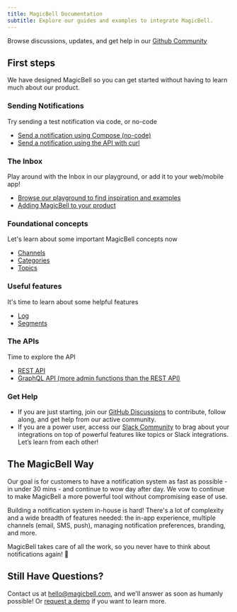 ```yaml
---
title: MagicBell Documentation
subtitle: Explore our guides and examples to integrate MagicBell.
---
```


<Note className="text-lg text-center">
  Browse discussions, updates, and get help in our <a href="https://github.com/orgs/magicbell-io/discussions" target="_blank" rel="noopener noreferrer">Github Community</a>
</Note>

## First steps

We have designed MagicBell so you can get started without having to learn much about our product.

### Sending Notifications

Try sending a test notification via code, or no-code

- [Send a notification using Compose (no-code)](/docs/compose)
- [Send a notification using the API with curl](/docs/sending-notifications)

### The Inbox

Play around with the Inbox in our playground, or add it to your web/mobile app!

- [Browse our playground to find inspiration and examples](https://playground.magicbell.com)
- [Adding MagicBell to your product](/docs/adding-magicbell-to-your-product)

### Foundational concepts

Let's learn about some important MagicBell concepts now

- [Channels](/docs/channels)
- [Categories](/docs/categories)
- [Topics](/docs/topics)

### Useful features

It's time to learn about some helpful features

- [Log](/docs/log)
- [Segments](/docs/segments)

### The APIs

Time to explore the API

- [REST API](/docs/rest-api/overview)
- [GraphQL API (more admin functions than the REST API)](/docs/graphql-api/overview)

### Get Help

- If you are just starting, join our [GitHub Discussions](https://github.com/orgs/magicbell-io/discussions) to contribute, follow along, and get help from our active community.
- If you are a power user, access our [Slack Community](https://magicbell.com/slack) to brag about your integrations on top of powerful features like topics or Slack integrations. Let’s learn from each other!

## The MagicBell Way

Our goal is for customers to have a notification system as fast as possible - in
under 30 mins - and continue to wow day after day. We vow to continue to make
MagicBell a more powerful tool without compromising ease of use.

Building a notification system in-house is hard! There's a lot of complexity and
a wide breadth of features needed: the in-app experience, multiple channels
(email, SMS, push), managing notification preferences, branding, and more.

MagicBell takes care of all the work, so you never have to think about
notifications again! 🙂

## Still Have Questions?

Contact us at [hello@magicbell.com](mailto:hello@magicbell.com), and we'll
answer as soon as humanly possible! Or [request a demo](https://calendly.com/hana_mohan/demo-magicbell)
if you want to learn more.
